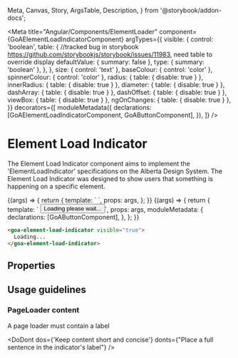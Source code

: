   Meta,
  Canvas,
  Story,
  ArgsTable,
  Description,
} from '@storybook/addon-docs';

<Meta
  title="Angular/Components/ElementLoader"
  component={GoAElementLoadIndicatorComponent}
  argTypes={{
    visible: {
      control: 'boolean',
      table: {
        //tracked bug in storybook https://github.com/storybookjs/storybook/issues/11983, need table to override display
        defaultValue: { summary: false },
        type: { summary: 'boolean' },
      },
    },
    size: { control: 'text' },
    baseColour: { control: 'color' },
    spinnerColour: { control: 'color' },
    radius: { table: { disable: true } },
    innerRadius: { table: { disable: true } },
    diameter: { table: { disable: true } },
    dashArray: { table: { disable: true } },
    dashOffset: { table: { disable: true } },
    viewBox: { table: { disable: true } },
    ngOnChanges: { table: { disable: true } },
  }}
  decorators={[
    moduleMetadata({
      declarations: [GoAElementLoadIndicatorComponent, GoAButtonComponent],
    }),
  ]}
/>

# Element Load Indicator

The Element Load Indicator component aims to implement the 'ElementLoadIndicator' specifications on the Alberta Design System.
The Element Load Indicator was designed to show users that something is happening on a specific element.

<Canvas>
  <Story
    name="Basic"
    height={300}
    args={{
      visible: true,
      size: 'default',
      baseColour: '#c8eef9',
      spinnerColour: '#0070c4',
    }}
    parameters={{
      design: {},
    }}
  >
    {(args) => {
      return {
        template: `
        <goa-element-load-indicator [visible]="visible" [size]="size" [baseColour]="baseColour" [spinnerColour]="spinnerColour">
                </goa-element-load-indicator>`,
        props: args,
      };
    }}
  </Story>
</Canvas>

<Canvas>
  <Story
    name="ElementLoader"
    height={300}
    args={{
      visible: true,
      size: 'small',
      baseColour: '#0070c4',
      spinnerColour: '#c8eef9',
    }}
    parameters={{
      design: {},
    }}
  >
    {(args) => {
      return {
        template: `
        <button goa-button>
          <div style="float: left">Loading please wait...</div>
          <div style="float: left"><goa-element-load-indicator [visible]="visible" [size]="size" [baseColour]="baseColour" [spinnerColour]="spinnerColour">
          </goa-element-load-indicator></div>
        </button>`,
        props: args,
        moduleMetadata: {
          declarations: [GoAButtonComponent],
        },
      };
    }}
  </Story>
</Canvas>

```html
<goa-element-load-indicator visible="true">
  Loading...
</goa-element-load-indicator>
```

## Properties

<Description of={GoAElementLoadIndicatorComponent} />
<ArgsTable of={GoAElementLoadIndicatorComponent} />

## Usage guidelines

### PageLoader content

A page loader must contain a label

<DoDont
  dos={'Keep content short and concise'}
  donts={"Place a full sentence in the indicator's label"}
/>
